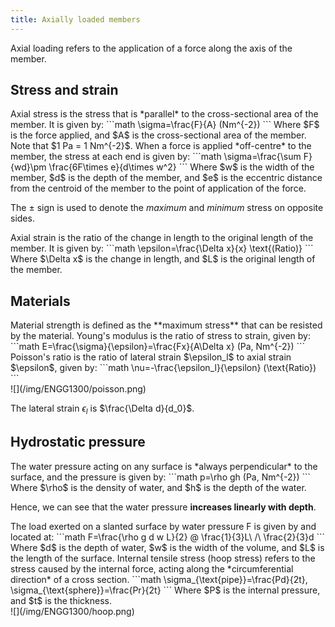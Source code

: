 ```yaml
---
title: Axially loaded members
---
```

Axial loading refers to the application of a force along the axis of the member.

## Stress and strain


<Block variant="primary" title="Axial stress">
Axial stress is the stress that is *parallel* to the cross-sectional area of the member. It is given by:
```math
\sigma=\frac{F}{A}    (Nm^{-2})
```
Where $F$ is the force applied, and $A$ is the cross-sectional area of the member. Note that $1 Pa = 1 Nm^{-2}$.
</Block>


<Block variant="secondary" title="Eccentric loading and stress">
When a force is applied *off-centre* to the member, the stress at each end is given by:
```math
\sigma=\frac{\sum F}{wd}\pm \frac{6F\times e}{d\times w^2}
```
Where $w$ is the width of the member, $d$ is the depth of the member, and $e$ is the eccentric distance from the centroid of the member to the point of application of the force.

The $\pm$ sign is used to denote the *maximum* and *minimum* stress on opposite sides.
</Block>


<Block variant="primary" title="Axial strain">
Axial strain is the ratio of the change in length to the original length of the member. It is given by:
```math
\epsilon=\frac{\Delta x}{x}    \text{(Ratio)}
```
Where $\Delta x$ is the change in length, and $L$ is the original length of the member.
</Block>




## Materials


<Block variant="primary" title="Strength">
Material strength is defined as the **maximum stress** that can be resisted by the material.
</Block>


<Block variant="primary" title="Young's Modulus">
Young's modulus is the ratio of stress to strain, given by:
```math
E=\frac{\sigma}{\epsilon}=\frac{Fx}{A\Delta x}    (Pa, Nm^{-2})
```
</Block>


<Block variant="primary" title="Poisson's ratio">
Poisson's ratio is the ratio of lateral strain $\epsilon_l$ to axial strain $\epsilon$, given by:
```math
\nu=-\frac{\epsilon_l}{\epsilon}    (\text{Ratio})
```
<BlockSep />
<div className="max-w-80 mx-auto">![](/img/ENGG1300/poisson.png)</div>

The lateral strain $\epsilon_l$ is $\frac{\Delta d}{d_0}$.
</Block>



## Hydrostatic pressure


<Block variant="primary" title="Hydrostatic/water pressure">
The water pressure acting on any surface is *always perpendicular* to the surface, and the pressure is given by:
```math
p=\rho gh    (Pa, Nm^{-2})
```
Where $\rho$ is the density of water,  and $h$ is the depth of the water.

Hence, we can see that the water pressure **increases linearly with depth**.
</Block>


<Block variant="secondary" title="Water pressure load on slanted surface">
The load exerted on a slanted surface by water pressure F is given by and located at:
```math
F=\frac{\rho g d w L}{2}     @ \frac{1}{3}L\ /\ \frac{2}{3}d
```
Where $d$ is the depth of water, $w$ is the width of the volume, and $L$ is the length of the surface.
</Block>


<Block variant="primary" title="Internal tensile stress">
Internal tensile stress (hoop stress) refers to the stress caused by the internal force, acting along the *circumferential direction* of a cross section.
```math
\sigma_{\text{pipe}}=\frac{Pd}{2t},    \sigma_{\text{sphere}}=\frac{Pr}{2t}
```
Where $P$ is the internal pressure, and $t$ is the thickness.
<div className="max-w-80 mx-auto">![](/img/ENGG1300/hoop.png)</div>
</Block>